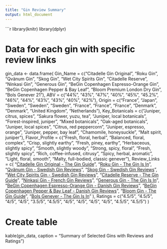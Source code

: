 ```yaml
---
title: "Gin Review Summary"
output: html_document
---
```


```r
library(knitr)
library(dplyr)

# Data for each gin with specific review links
gin_data <- data.frame(
  Gin_Name = c("Citadelle Gin Original", "Roku Gin", "Qvänum Gin", "Skog Gin", "Wet City Spirits Gin", 
               "Citadelle Reserve", "Ninkasi Gin", "Generous Gin", "BeGin Copenhagen Espresso-Orange Gin", 
               "BeGin Copenhagen Pepper & Bay Leaf", "Bloom Premium London Dry Gin", "Bols Genever 21"),
  ABV = c("44%", "43%", "47%", "40%", "45%", "45.2%", "46%", "44%", "43%", "43%", "40%", "42%"),
  Origin = c("France", "Japan", "Sweden", "Sweden", "Sweden", "France", "France", "France", "Denmark", "Denmark", "United Kingdom", "Netherlands"),
  Key_Botanicals = c("Juniper, citrus, spices", "Sakura flower, yuzu, tea", "Juniper, local botanicals", "Forest-inspired, juniper", 
                     "Mixed botanicals", "Oak-aged botanicals", "Juniper, local spices", "Citrus, red peppercorn", 
                     "Juniper, espresso, orange", "Juniper, pepper, bay leaf", "Chamomile, honeysuckle", "Malt spirit, juniper"),
  Flavor_Profile = c("Fresh, floral, herbal", "Balanced, floral, complex", "Crisp, slightly earthy", "Fresh, piney, earthy", 
                     "Herbaceous, slightly spicy", "Smooth, slightly woody", "Strong, spicy, floral", "Fresh, slightly spicy", 
                     "Rich, coffee-infused, citrusy", "Spicy, herbal, aromatic", "Light, floral, smooth", "Malty, full-bodied, classic genever"),
  Review_Links = c(
    "[Citadelle Gin Original - The Gin Guide](https://www.theginguide.com/citadelle-gin-review.html)",
    "[Roku Gin - The Gin Is In](https://theginisin.com/gin-reviews/roku-gin/)",
    "[Qvänum Gin - Swedish Gin Reviews](https://ginjournal.se/qvanum-gin/)",
    "[Skog Gin - Swedish Gin Reviews](https://ginjournal.se/skog-gin/)",
    "[Wet City Spirits Gin - Swedish Gin Reviews](https://ginjournal.se/wet-city-spirits-gin/)",
    "[Citadelle Reserve - The Gin Guide](https://www.theginguide.com/citadelle-gin-review.html)",
    "[Ninkasi Gin - French Gin Reviews](https://ginreviews.fr/ninkasi-gin/)",
    "[Generous Gin - The Gin Is In](https://theginisin.com/gin-reviews/generous-gin/)",
    "[BeGin Copenhagen Espresso-Orange Gin - Danish Gin Reviews](https://ginreviews.dk/begin-copenhagen-espresso-orange/)",
    "[BeGin Copenhagen Pepper & Bay Leaf - Danish Gin Reviews](https://ginreviews.dk/begin-copenhagen-pepper-bay-leaf/)",
    "[Bloom Gin - The Gin Guide](https://www.theginguide.com/bloom-gin-review.html)",
    "[Bols Genever - The Gin Is In](https://theginisin.com/gin-reviews/bols-genever/)"
  ),
  Ratings = c("4.5/5", "4.5/5", "4/5", "4/5", "3.5/5", "4.5/5", "4/5", "4/5", "4/5", "4/5", "4.5/5", "4.5/5")
)

# Create table
kable(gin_data, caption = "Summary of Selected Gins with Reviews and Ratings")
